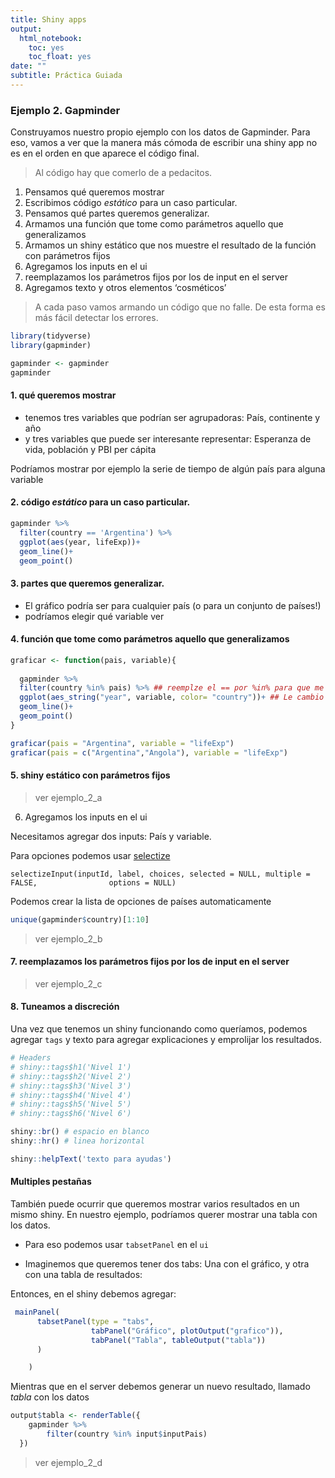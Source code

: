 ```yaml
---
title: Shiny apps
output:
  html_notebook:
    toc: yes
    toc_float: yes
date: ""
subtitle: Práctica Guiada
---
```



### Ejemplo 2. Gapminder 

Construyamos nuestro propio ejemplo con los datos de Gapminder. Para eso, vamos a ver que la manera más cómoda de escribir una shiny app no es en el orden en que aparece el código final. 

> Al código hay que comerlo de a pedacitos. 

1. Pensamos qué queremos mostrar
2. Escribimos código _estático_ para un caso particular.
3. Pensamos qué partes queremos generalizar.
4. Armamos una función que tome como parámetros aquello que generalizamos
5. Armamos un shiny estático que nos muestre el resultado de la función con parámetros fijos
6. Agregamos los inputs en el ui
7. reemplazamos los parámetros fijos por los de input en el server
8. Agregamos texto y otros elementos 'cosméticos'

> A cada paso vamos armando un código que no falle. De esta forma es más fácil detectar los errores. 

```r
library(tidyverse)
library(gapminder)

gapminder <- gapminder
gapminder
```


#### 1. qué queremos mostrar

- tenemos tres variables que podrían ser agrupadoras: País, continente y año
- y tres variables que puede ser interesante representar: Esperanza de vida, población y PBI per cápita


Podríamos mostrar por ejemplo la serie de tiempo de algún país para alguna variable

#### 2. código _estático_ para un caso particular.

```r
gapminder %>% 
  filter(country == 'Argentina') %>% 
  ggplot(aes(year, lifeExp))+
  geom_line()+
  geom_point()
```

#### 3. partes que queremos generalizar.

- El gráfico podría ser para cualquier país (o para un conjunto de países!)
- podríamos elegir qué variable ver


#### 4. función que tome como parámetros aquello que generalizamos


```r

graficar <- function(pais, variable){
  
  gapminder %>% 
  filter(country %in% pais) %>% ## reemplze el == por %in% para que me reciba más de un país. 
  ggplot(aes_string("year", variable, color= "country"))+ ## Le cambio aes por aes_string para que me reciba el texto del input
  geom_line()+
  geom_point()
}

graficar(pais = "Argentina", variable = "lifeExp")
graficar(pais = c("Argentina","Angola"), variable = "lifeExp")

```

#### 5. shiny estático con parámetros fijos

> ver ejemplo_2_a

6. Agregamos los inputs en el ui

Necesitamos agregar dos inputs: País y variable. 

Para opciones podemos usar [selectize](https://shiny.rstudio.com/articles/selectize.html)

`selectizeInput(inputId, label, choices, selected = NULL, multiple = FALSE,
               options = NULL)`

Podemos crear la lista de opciones de países automaticamente               
```r
unique(gapminder$country)[1:10]
```


> ver ejemplo_2_b

#### 7. reemplazamos los parámetros fijos por los de input en el server


> ver ejemplo_2_c


#### 8. Tuneamos a discreción

Una vez que tenemos un shiny funcionando como queríamos, podemos agregar `tags` y texto para agregar explicaciones y emprolijar los resultados.

```r
# Headers
# shiny::tags$h1('Nivel 1')
# shiny::tags$h2('Nivel 2')
# shiny::tags$h3('Nivel 3')
# shiny::tags$h4('Nivel 4')
# shiny::tags$h5('Nivel 5')
# shiny::tags$h6('Nivel 6')

shiny::br() # espacio en blanco
shiny::hr() # linea horizontal

shiny::helpText('texto para ayudas')
```

#### Multiples pestañas

También puede ocurrir que queremos mostrar varios resultados en un mismo shiny. En nuestro ejemplo, podríamos querer mostrar una tabla con los datos.

- Para eso podemos usar `tabsetPanel` en el `ui`

- Imaginemos que queremos tener dos tabs: Una con el gráfico, y otra con una tabla de resultados:

Entonces, en el shiny debemos agregar:

```r
 mainPanel(
      tabsetPanel(type = "tabs",
                  tabPanel("Gráfico", plotOutput("grafico")),
                  tabPanel("Tabla", tableOutput("tabla"))
      )

    )
```

Mientras que en el server debemos generar un nuevo resultado, llamado _tabla_ con los datos

```r

output$tabla <- renderTable({
    gapminder %>% 
        filter(country %in% input$inputPais) 
  })

```



> ver ejemplo_2_d

